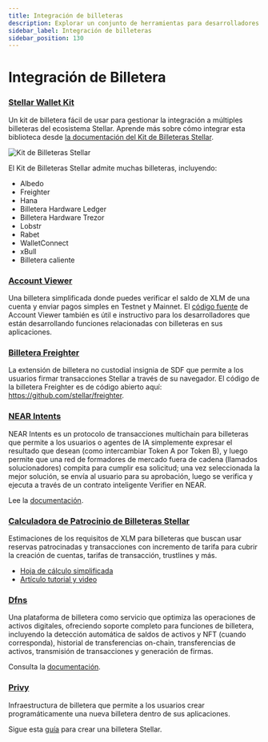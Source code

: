 ```yaml
---
title: Integración de billeteras
description: Explorar un conjunto de herramientas para desarrolladores para billeteras Stellar.
sidebar_label: Integración de billeteras
sidebar_position: 130
---
```


# Integración de Billetera

### [Stellar Wallet Kit](https://github.com/Creit-Tech/Stellar-Wallets-Kit/)

Un kit de billetera fácil de usar para gestionar la integración a múltiples billeteras del ecosistema Stellar. Aprende más sobre cómo integrar esta biblioteca desde [la documentación del Kit de Billeteras Stellar](https://stellarwalletskit.dev/).

![Kit de Billeteras Stellar](/assets/dev-tools/stellar-wallet-kit.gif)

El Kit de Billeteras Stellar admite muchas billeteras, incluyendo:

- Albedo
- Freighter
- Hana
- Billetera Hardware Ledger
- Billetera Hardware Trezor
- Lobstr
- Rabet
- WalletConnect
- xBull
- Billetera caliente

### [Account Viewer](https://accountviewer.stellar.org/)

Una billetera simplificada donde puedes verificar el saldo de XLM de una cuenta y enviar pagos simples en Testnet y Mainnet. El [código fuente](https://github.com/stellar/account-viewer-v2) de Account Viewer también es útil e instructivo para los desarrolladores que están desarrollando funciones relacionadas con billeteras en sus aplicaciones.

### [Billetera Freighter](https://www.freighter.app/)

La extensión de billetera no custodial insignia de SDF que permite a los usuarios firmar transacciones Stellar a través de su navegador. El código de la billetera Freighter es de código abierto aquí: https://github.com/stellar/freighter.

### [NEAR Intents](https://docs.near.org/chain-abstraction/intents/overview)

NEAR Intents es un protocolo de transacciones multichain para billeteras que permite a los usuarios o agentes de IA simplemente expresar el resultado que desean (como intercambiar Token A por Token B), y luego permite que una red de formadores de mercado fuera de cadena (llamados solucionadores) compita para cumplir esa solicitud; una vez seleccionada la mejor solución, se envía al usuario para su aprobación, luego se verifica y ejecuta a través de un contrato inteligente Verifier en NEAR.

Lee la [documentación](https://docs.near.org/chain-abstraction/intents/overview).

### [Calculadora de Patrocinio de Billeteras Stellar](https://docs.google.com/spreadsheets/d/1LgVMFRggdjBAxSpI4nxucUmbZIsnUbMPT8RJQ_rJ5k4/edit?gid=1771515065#gid=1771515065)

Estimaciones de los requisitos de XLM para billeteras que buscan usar reservas patrocinadas y transacciones con incremento de tarifa para cubrir la creación de cuentas, tarifas de transacción, trustlines y más.

- [Hoja de cálculo simplificada](https://docs.google.com/spreadsheets/d/1Vhk__s-ZrJLEgEs3N2oGEsI35RKPixD5w-qQ6uGYnO0/edit?gid=270060868#gid=270060868)
- [Artículo tutorial y video](https://cheesecakelabs.com/blog/stellar-lumens-xlm-cost-estimator/)

### [Dfns](https://www.dfns.co/)

Una plataforma de billetera como servicio que optimiza las operaciones de activos digitales, ofreciendo soporte completo para funciones de billetera, incluyendo la detección automática de saldos de activos y NFT (cuando corresponda), historial de transferencias on-chain, transferencias de activos, transmisión de transacciones y generación de firmas.

Consulta la [documentación](https://docs.dfns.co/d/api-docs/wallets/broadcast-transaction/stellar).

### [Privy](https://docs.privy.io/wallets/overview/chains)

Infraestructura de billetera que permite a los usuarios crear programáticamente una nueva billetera dentro de sus aplicaciones.

Sigue esta [guía](https://docs.privy.io/wallets/wallets/create/from-my-server) para crear una billetera Stellar.
